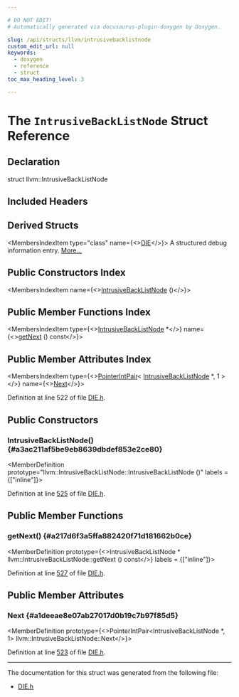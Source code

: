 ```yaml
---

# DO NOT EDIT!
# Automatically generated via docusaurus-plugin-doxygen by Doxygen.

slug: /api/structs/llvm/intrusivebacklistnode
custom_edit_url: null
keywords:
  - doxygen
  - reference
  - struct
toc_max_heading_level: 3

---
```





# The `IntrusiveBackListNode` Struct Reference

<DoxygenPage pluginConfig={pluginConfig}>



## Declaration

<CodeBlock>struct llvm::IntrusiveBackListNode</CodeBlock>

## Included Headers

<IncludesList>
<IncludesListItem
  filePath="llvm/CodeGen/DIE.h"
  permalink="/docs/api/files/include/include/llvm/include/llvm/codegen/die-h"
  isLocal="true" />
</IncludesList>

## Derived Structs

<MembersIndex>

<MembersIndexItem
  type="class"
  name={<><a href="/docs/api/classes/llvm/die">DIE</a></>}>
A structured debug information entry. <a href="/docs/api/classes/llvm/die/#details">More...</a>
</MembersIndexItem>

</MembersIndex>

## Public Constructors Index

<MembersIndex>

<MembersIndexItem
  name={<><a href="#a3ac211af5be9eb8639dbdef853e2ce80">IntrusiveBackListNode</a> ()</>}>
</MembersIndexItem>

</MembersIndex>

## Public Member Functions Index

<MembersIndex>

<MembersIndexItem
  type={<><a href="/docs/api/structs/llvm/intrusivebacklistnode">IntrusiveBackListNode</a> &#42;</>}
  name={<><a href="#a217d6f3a5ffa882420f71d181662b0ce">getNext</a> () const</>}>
</MembersIndexItem>

</MembersIndex>

## Public Member Attributes Index

<MembersIndex>

<MembersIndexItem
  type={<><a href="/docs/api/classes/llvm/pointerintpair">PointerIntPair</a>&lt; <a href="/docs/api/structs/llvm/intrusivebacklistnode">IntrusiveBackListNode</a> &#42;, 1 &gt;</>}
  name={<><a href="#a1deeae8e07ab27017d0b19c7b97f85d5">Next</a></>}>
</MembersIndexItem>

</MembersIndex>


Definition at line 522 of file <a href="/docs/api/files/include/include/llvm/include/llvm/codegen/die-h">DIE.h</a>.

<SectionDefinition>

## Public Constructors

### IntrusiveBackListNode() {#a3ac211af5be9eb8639dbdef853e2ce80}

<MemberDefinition
  prototype="llvm::IntrusiveBackListNode::IntrusiveBackListNode ()"
  labels = {["inline"]}>

Definition at line <a href="/docs/api/files/include/include/llvm/include/llvm/codegen/die-h/#l00525">525</a> of file <a href="/docs/api/files/include/include/llvm/include/llvm/codegen/die-h">DIE.h</a>.
</MemberDefinition>

</SectionDefinition>

<SectionDefinition>

## Public Member Functions

### getNext() {#a217d6f3a5ffa882420f71d181662b0ce}

<MemberDefinition
  prototype={<>IntrusiveBackListNode &#42; llvm::IntrusiveBackListNode::getNext () const</>}
  labels = {["inline"]}>

Definition at line <a href="/docs/api/files/include/include/llvm/include/llvm/codegen/die-h/#l00527">527</a> of file <a href="/docs/api/files/include/include/llvm/include/llvm/codegen/die-h">DIE.h</a>.
</MemberDefinition>

</SectionDefinition>

<SectionDefinition>

## Public Member Attributes

### Next {#a1deeae8e07ab27017d0b19c7b97f85d5}

<MemberDefinition
  prototype={<>PointerIntPair&lt;IntrusiveBackListNode &#42;, 1&gt; llvm::IntrusiveBackListNode::Next</>}>

Definition at line <a href="/docs/api/files/include/include/llvm/include/llvm/codegen/die-h/#l00523">523</a> of file <a href="/docs/api/files/include/include/llvm/include/llvm/codegen/die-h">DIE.h</a>.
</MemberDefinition>

</SectionDefinition>

<hr/>

The documentation for this struct was generated from the following file:

<ul>
<li><a href="/docs/api/files/include/include/llvm/include/llvm/codegen/die-h">DIE.h</a></li>
</ul>

</DoxygenPage>
